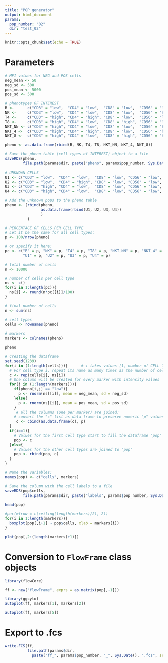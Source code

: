 ```yaml
---
title: "POP generator"
output: html_document
params:
  pop_number: "02"
  dir: "test_02"
---
```


```r
knitr::opts_chunk$set(echo = TRUE)
```

# Parameters
```r
# MFI values for NEG and POS cells
neg_mean <- 50
neg_sd <- 500
pos_mean <- 5000
pos_sd <- 500

# phenotypes OF INTEREST
B <-      c("CD3" = "low",  "CD4" = "low",  "CD8" = "low",  "CD56" = "low",  "CD19" = "high")
NK <-     c("CD3" = "low",  "CD4" = "low",  "CD8" = "low",  "CD56" = "high", "CD19" = "low")
T4 <-     c("CD3" = "high", "CD4" = "high", "CD8" = "low",  "CD56" = "low",  "CD19" = "low")
T8 <-     c("CD3" = "high", "CD4" = "low",  "CD8" = "high", "CD56" = "low",  "CD19" = "low")
NKT_NN <- c("CD3" = "high", "CD4" = "low",  "CD8" = "low",  "CD56" = "high", "CD19" = "low")
NKT_4 <-  c("CD3" = "high", "CD4" = "high", "CD8" = "low",  "CD56" = "high", "CD19" = "low")
NKT_8 <-  c("CD3" = "high", "CD4" = "low",  "CD8" = "high", "CD56" = "high", "CD19" = "low")

pheno <- as.data.frame(rbind(B, NK, T4, T8, NKT_NN, NKT_4, NKT_8))

# Save the pheno table (cell types of INTEREST) object to a file
saveRDS(pheno, 
        file.path(params$dir, paste("pheno", params$pop_number, Sys.Date(), sep = "_")))

# UNKNOWN CELLS
U1 <- c("CD3" = "low",  "CD4" = "low",  "CD8" = "low", "CD56" = "low", "CD19" = "low")
U2 <- c("CD3" = "low",  "CD4" = "high", "CD8" = "low", "CD56" = "low", "CD19" = "low")
U3 <- c("CD3" = "high", "CD4" = "low",  "CD8" = "low", "CD56" = "low", "CD19" = "low")
U4 <- c("CD3" = "high", "CD4" = "low",  "CD8" = "low", "CD56" = "low", "CD19" = "high")

# Add the unknown pops to the pheno table
pheno <- (rbind(pheno, 
                as.data.frame(rbind(U1, U2, U3, U4))
                )
          )

# PERCENTAGE OF CELLS PER CELL TYPE
# Let it be the same for all cell types:
p <- 100/nrow(pheno)

# or specify it here:
pc <- c("B" = p, "NK" = p, "T4" = p, "T8" = p, "NKT_NN" = p, "NKT_4" = p, "NKT_8" = p, 
        "U1" = p, "U2" = p, "U3" = p, "U4" = p)

# total number of cells
n <- 10000

# number of cells per cell type
ns <- c()
for(i in 1:length(pc)){
  ns[i] <- round(n*pc[[i]]/100)
}

# final number of cells
n <- sum(ns)

# cell types
cells <- rownames(pheno)

# markers
markers <- colnames(pheno)

pheno
```

```r
# creating the dataframe
set.seed(1239)
for(i in (1:length(cells))){      # i takes values [1, number of CELL TYPES]
  # For cell type i, repeat its name as many times as the number of cells 
  c <- rep(cells[i], ns[i]) 
  # One column will be created for every marker with intensity values
  for(j in (1:length(markers))){  
    if(pheno[i,j] == "low"){
      p <- rnorm(ns[[i]], mean = neg_mean, sd = neg_sd)
    }else{
      p <- rnorm(ns[[i]], mean = pos_mean, sd = pos_sd)
    }
     # all the columns (one per marker) are joined:
    # convert the "c" list as data frame to preserve numeric "p" values after cbind-ing
     c <- cbind(as.data.frame(c), p)  
  }
  if(i==1){
    # Values for the first cell type start to fill the dataframe "pop"
    pop <- c
  }else{
    # Values for the other cell types are joined to "pop"
    pop <- rbind(pop, c)
  }
}

# Name the variables:
names(pop) <- c("cells", markers)

# Save the column with the cell labels to a file
saveRDS(pop$cells, 
        file.path(params$dir, paste("labels", params$pop_number, Sys.Date(), sep = "_")))

head(pop)
```

```r
#par(mfrow = c(ceiling(length(markers)/2), 2))
for(i in 1:length(markers)){
  boxplot(pop[,i+1] ~ pop$cells, xlab = markers[i])
}
```

```r
plot(pop[,2:(length(markers)+1)])
```

# Conversion to `FlowFrame` class objects
```r
library(flowCore)

ff <- new("flowFrame", exprs = as.matrix(pop[,-1])) 
```

```r
library(ggcyto)
autoplot(ff, markers[1], markers[2])
```

```r
autoplot(ff, markers[5])
```

# Export to .fcs
```r
write.FCS(ff, 
          file.path(params$dir,
            paste("ff_", params$pop_number, "_", Sys.Date(), ".fcs", sep = "")))
```




